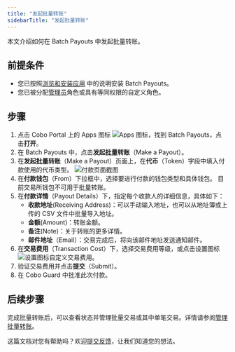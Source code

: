 ```yaml
---
title: "发起批量转账"
sidebarTitle: "发起批量转账"
---
```


本文介绍如何在 Batch Payouts 中发起批量转账。

## 前提条件

- 您已按照[浏览和安装应用](/cn/portal/portal-apps/browse-and-install) 中的说明安装 Batch Payouts。
- 您已被分配[管理员](/cn/portal/organization/roles-and-permissions)角色或具有等同权限的自定义角色。

## 步骤

1. 点击 Cobo Portal 上的 Apps 图标 <img src="/en/images/common/icon_apps.svg" className="icon" alt="Apps 图标" />，找到 Batch Payouts，点击**打开**。
2. 在 Batch Payouts 中，点击**发起批量转账**（Make a Payout）。
3. 在**发起批量转账**（Make a Payout）页面上，在**代币**（Token）字段中填入付款使用的代币类型。
    <img src="/en/images/portal-apps/batch-payouts/make_payout.png" className="screenshot_full_screen" alt="付款页面截图" />
4. 在**付款钱包**（From）下拉框中，选择要进行付款的钱包类型和具体钱包。
    <Note>目前交易所钱包不可用于批量转账。</Note>
5. 在**付款详情**（Payout Details）下，指定每个收款人的详细信息，具体如下：
    - **收款地址**(Receiving Address)：可以手动输入地址，也可以从地址簿或上传的 CSV 文件中批量导入地址。
    - **金额**(Amount)：转账金额。
    - **备注**(Note)：关于转账的更多详情。
    - **邮件地址**（Email）：交易完成后，将向该邮件地址发送通知邮件。
6. 在**交易费用**（Transaction Cost）下，选择交易费用等级，或点击设置图标 <img src="/en/images/common/icon_advanced.svg" className="icon" alt="设置图标" />自定义交易费用。
7. 验证交易费用并点击**提交**（Submit）。
8. 在 Cobo Guard 中批准此次付款。

## 后续步骤

完成批量转账后，可以查看状态并管理批量交易或其中单笔交易。详情请参阅[管理批量转账](/cn/apps/batch-payouts/manage-payouts)。

<Tip>这篇文档对您有帮助吗？欢迎[提交反馈](https://forms.zohopublic.com/cobo/form/DocumentFeedbackForm/formperma/QvLOhxJv1_JMsJ-1dleZ8Itb_7rzN-LtgvsDdxosoVI?referrername=manuals)，让我们知道您的想法。</Tip>